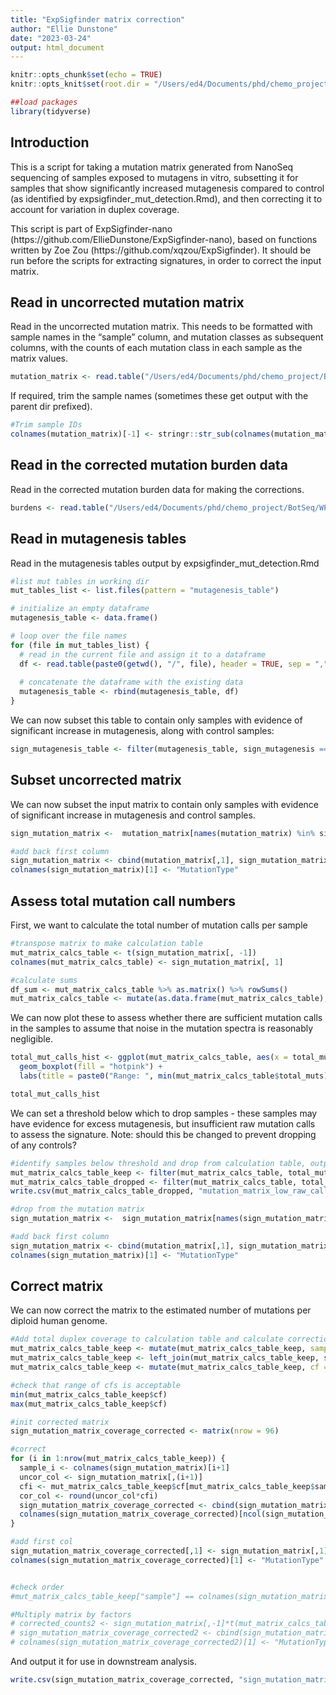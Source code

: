 ```yaml
---
title: "ExpSigfinder matrix correction"
author: "Ellie Dunstone"
date: "2023-03-24"
output: html_document
---
```


```r
knitr::opts_chunk$set(echo = TRUE)
knitr::opts_knit$set(root.dir = "/Users/ed4/Documents/phd/chemo_project/BotSeq/WP4/KCL_organoid_work/wp4_2530_20230127/extractions/wp4_2530_20230324_expsigfinder_SBS96/")
```

```r
##load packages
library(tidyverse)
```

## Introduction 

This is a script for taking a mutation matrix generated from NanoSeq sequencing of samples exposed to mutagens in vitro, subsetting it for samples that show significantly increased mutagenesis compared to control (as identified by expsigfinder_mut_detection.Rmd), and then correcting it to account for variation in duplex coverage.

This script is part of ExpSigfinder-nano (https://github.com/EllieDunstone/ExpSigfinder-nano), based on functions written by Zoe Zou (https://github.com/xqzou/ExpSigfinder). It should be run before the scripts for extracting signatures, in order to correct the input matrix.


## Read in uncorrected mutation matrix

Read in the uncorrected mutation matrix. This needs to be formatted with sample names in the "sample" column, and mutation classes as subsequent columns, with the counts of each mutation class in each sample as the matrix values.

```r
mutation_matrix <- read.table("/Users/ed4/Documents/phd/chemo_project/BotSeq/WP4/KCL_organoid_work/wp4_2530_20230127/data/trint_subs_matrix_corrected.tsv", sep = "\t", header = T, as.is = T) 
```

If required, trim the sample names (sometimes these get output with the parent dir prefixed).

```r
#Trim sample IDs 
colnames(mutation_matrix)[-1] <- stringr::str_sub(colnames(mutation_matrix), 30, -1)[-1] #May need to alter the start position depending on input
```


## Read in the corrected mutation burden data

Read in the corrected mutation burden data for making the corrections.

```r
burdens <- read.table("/Users/ed4/Documents/phd/chemo_project/BotSeq/WP4/KCL_organoid_work/wp4_2530_20230127/data/results.mut_burden_all.tsv", sep = "\t", header = T, as.is = T) 
```


## Read in mutagenesis tables

Read in the mutagenesis tables output by expsigfinder_mut_detection.Rmd

```r
#list mut tables in working dir
mut_tables_list <- list.files(pattern = "mutagenesis_table")

# initialize an empty dataframe 
mutagenesis_table <- data.frame()

# loop over the file names
for (file in mut_tables_list) {
  # read in the current file and assign it to a dataframe
  df <- read.table(paste0(getwd(), "/", file), header = TRUE, sep = ",")
  
  # concatenate the dataframe with the existing data
  mutagenesis_table <- rbind(mutagenesis_table, df)
}

```

We can now subset this table to contain only samples with evidence of significant increase in mutagenesis, along with control samples:

```r
sign_mutagenesis_table <- filter(mutagenesis_table, sign_mutagenesis == "Y" | group == "control")
```


## Subset uncorrected matrix

We can now subset the input matrix to contain only samples with evidence of significant increase in mutagenesis and control samples.

```r
sign_mutation_matrix <-  mutation_matrix[names(mutation_matrix) %in% sign_mutagenesis_table$sample]

#add back first column
sign_mutation_matrix <- cbind(mutation_matrix[,1], sign_mutation_matrix)
colnames(sign_mutation_matrix)[1] <- "MutationType"
```


## Assess total mutation call numbers

First, we want to calculate the total number of mutation calls per sample

```r
#transpose matrix to make calculation table
mut_matrix_calcs_table <- t(sign_mutation_matrix[, -1])
colnames(mut_matrix_calcs_table) <- sign_mutation_matrix[, 1]

#calculate sums
df_sum <- mut_matrix_calcs_table %>% as.matrix() %>% rowSums()
mut_matrix_calcs_table <- mutate(as.data.frame(mut_matrix_calcs_table), total_muts = df_sum)
```

We can now plot these to assess whether there are sufficient mutation calls in the samples to assume that noise in the mutation spectra is reasonably negligible.

```r

total_mut_calls_hist <- ggplot(mut_matrix_calcs_table, aes(x = total_muts)) + 
  geom_boxplot(fill = "hotpink") + 
  labs(title = paste0("Range: ", min(mut_matrix_calcs_table$total_muts), "-", max(mut_matrix_calcs_table$total_muts)))

total_mut_calls_hist
```

We can set a threshold below which to drop samples - these samples may have evidence for excess mutagenesis, but insufficient raw mutation calls to assess the signature. Note: should this be changed to prevent dropping of any controls?

```r
#identify samples below threshold and drop from calculation table, output dropped samples
mut_matrix_calcs_table_keep <- filter(mut_matrix_calcs_table, total_muts >= 100)
mut_matrix_calcs_table_dropped <- filter(mut_matrix_calcs_table, total_muts < 100)
write.csv(mut_matrix_calcs_table_dropped, "mutation_matrix_low_raw_calls.csv")

#drop from the mutation matrix
sign_mutation_matrix <-  sign_mutation_matrix[names(sign_mutation_matrix) %in% rownames(mut_matrix_calcs_table_keep)]

#add back first column
sign_mutation_matrix <- cbind(mutation_matrix[,1], sign_mutation_matrix)
colnames(sign_mutation_matrix)[1] <- "MutationType"
```


## Correct matrix

We can now correct the matrix to the estimated number of mutations per diploid human genome.

```r
#Add total duplex coverage to calculation table and calculate correction factor
mut_matrix_calcs_table_keep <- mutate(mut_matrix_calcs_table_keep, sample = rownames(mut_matrix_calcs_table_keep))
mut_matrix_calcs_table_keep <- left_join(mut_matrix_calcs_table_keep, select(burdens, sample, total))
mut_matrix_calcs_table_keep <- mutate(mut_matrix_calcs_table_keep, cf = 6000000000/total)

#check that range of cfs is acceptable
min(mut_matrix_calcs_table_keep$cf)
max(mut_matrix_calcs_table_keep$cf)

#init corrected matrix
sign_mutation_matrix_coverage_corrected <- matrix(nrow = 96)

#correct
for (i in 1:nrow(mut_matrix_calcs_table_keep)) {
  sample_i <- colnames(sign_mutation_matrix)[i+1]
  uncor_col <- sign_mutation_matrix[,(i+1)]
  cfi <- mut_matrix_calcs_table_keep$cf[mut_matrix_calcs_table_keep$sample == sample_i]
  cor_col <- round(uncor_col*cfi)
  sign_mutation_matrix_coverage_corrected <- cbind(sign_mutation_matrix_coverage_corrected, cor_col)
  colnames(sign_mutation_matrix_coverage_corrected)[ncol(sign_mutation_matrix_coverage_corrected)] <- sample_i
}

#add first col
sign_mutation_matrix_coverage_corrected[,1] <- sign_mutation_matrix[,1]
colnames(sign_mutation_matrix_coverage_corrected)[1] <- "MutationType"


#check order
#mut_matrix_calcs_table_keep["sample"] == colnames(sign_mutation_matrix)[-1]

#Multiply matrix by factors
# corrected_counts2 <- sign_mutation_matrix[,-1]*t(mut_matrix_calcs_table_keep["cf"])
# sign_mutation_matrix_coverage_corrected2 <- cbind(sign_mutation_matrix[,1], round(corrected_counts2))
# colnames(sign_mutation_matrix_coverage_corrected2)[1] <- "MutationType"
```

And output it for use in downstream analysis.

```r
write.csv(sign_mutation_matrix_coverage_corrected, "sign_mutation_matrix_coverage_corrected_fixed.csv", row.names = FALSE)
```

